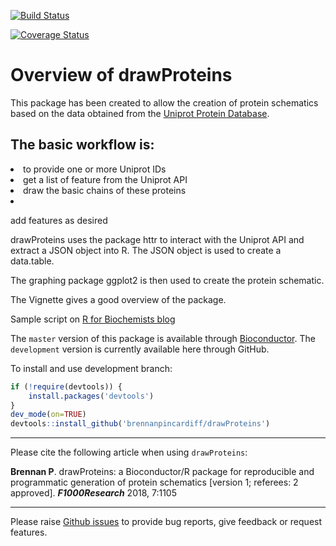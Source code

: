 [![Build Status](https://travis-ci.org/brennanpincardiff/drawProteins.svg?branch=master)](https://travis-ci.org/brennanpincardiff/drawProteins)

[![Coverage Status](https://coveralls.io/repos/github/brennanpincardiff/drawProteins/badge.svg?branch=master)](https://coveralls.io/github/brennanpincardiff/drawProteins?branch=master)

# Overview of drawProteins
This package has been created to allow the creation of protein schematics based on the data obtained from the [Uniprot Protein Database](http://www.uniprot.org/). 

## The basic workflow is:
<li> to provide one or more Uniprot IDs
<li> get a list of feature from the Uniprot API
<li> draw the basic chains of these proteins
<li> add features as desired

drawProteins uses the package httr to interact with the Uniprot API and extract a JSON object into R. The JSON object is used to create a data.table. 

The graphing package ggplot2 is then used to create the protein schematic. 

The Vignette gives a good overview of the package. 

Sample script on [R for Biochemists blog](http://rforbiochemists.blogspot.co.uk/2017/11/using-drawproteins-for-draw-nf-kappab.html)

The `master` version of this package is available through 
[Bioconductor](http://bioconductor.org/packages/release/bioc/html/drawProteins.html).
The `development` version is currently available here through GitHub.

To install and use development branch: 
```r
if (!require(devtools)) {
    install.packages('devtools')
}
dev_mode(on=TRUE)
devtools::install_github('brennanpincardiff/drawProteins')
```


-----------------------------------------------------

Please cite the following article when using `drawProteins`:

__Brennan P__. drawProteins: a Bioconductor/R package for reproducible and
programmatic generation of protein schematics [version 1; referees: 2 approved].
__*F1000Research*__ 2018, 7:1105 

-------------------------------------------------------

Please raise 
[Github issues](https://github.com/brennanpincardiff/drawProteins/issues)
to provide bug reports, give feedback or request features.  
